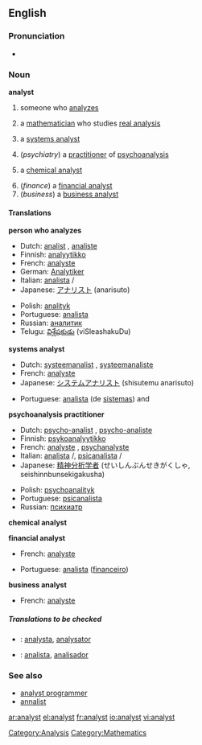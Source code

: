 ==English==

===Pronunciation===
*{{audio|en-us-analyst.ogg|Audio (US)}}


===Noun===
'''analyst'''
# someone who [[analyze]]s
# {{mathematics}} a [[mathematician]] who studies [[real analysis]]
#{{computing}} a [[systems analyst]]
#(''psychiatry'') a [[practitioner]] of [[psychoanalysis]]
#{{chemistry}} a [[chemical analyst]]
#(''finance'') a [[financial analyst]]
#(''business'') a [[business analyst]]

====Translations====
'''person who analyzes'''
{{top}}
*Dutch: [[analist]] {{m}}, [[analiste]] {{f}}
*Finnish: [[analyytikko]]
*French: [[analyste]] {{m}}
*German: [[Analytiker]] {{m}}
*Italian: [[analista]] {{m}}/{{f}}
*Japanese: [[アナリスト]] (anarisuto)
{{mid}}
*Polish: [[analityk]] {{m}}
*Portuguese: [[analista]] {{m}}
*Russian: [[аналитик]] {{m}}
*Telugu: [[విశ్లేషకుడు]] (viSleashakuDu) {{m}}
{{bottom}}

'''systems analyst'''
{{top}}
*Dutch: [[systeemanalist]] {{m}}, [[systeemanaliste]] {{f}}
*French: [[analyste]] {{m}}
*Japanese: [[システムアナリスト]] (shisutemu anarisuto)
{{mid}}
*Portuguese: [[analista]] (de [[sistemas]]) {{m}} and {{f}}
{{bottom}}

'''psychoanalysis practitioner'''
{{top}}
*Dutch: [[psycho-analist]] {{m}}, [[psycho-analiste]] {{f}}
*Finnish: [[psykoanalyytikko]]
*French: [[analyste]] {{m}}, [[psychanalyste]] {{m}}
*Italian: [[analista]] {{m}}/{{f}}, [[psicanalista]] {{m}}/{{f}}
*Japanese: [[精神分析学者]] (せいしんぶんせきがくしゃ, seishinnbunsekigakusha)
{{mid}}
*Polish: [[psychoanalityk]] {{m}}
*Portuguese: [[psicanalista]] {{m}}
*Russian: [[психиатр]] {{m}}
{{bottom}}

'''chemical analyst'''
{{top}}
{{mid}}
{{bottom}}

'''financial analyst'''
{{top}}
*French: [[analyste]] {{m}}
{{mid}}
*Portuguese: [[analista]] ([[financeiro]]) {{m}}
{{bottom}}

'''business analyst'''
{{top}}
*French: [[analyste]] {{m}}
{{mid}}
{{bottom}}

=====Translations to be checked=====
<!--Remove this section once all of the translations below have been moved into the tables above.-->
{{checktrans}}

*{{ttbc|Interlingua}}: [[analysta]], [[analysator]] 
*{{ttbc|Spanish}}: [[analista]], [[analisador]]

===See also===
*[[analyst programmer]]
*[[annalist]]

[[Category:Analysis]] [[Category:Mathematics]]

[[ar:analyst]]
[[el:analyst]]
[[fr:analyst]]
[[io:analyst]]
[[vi:analyst]]